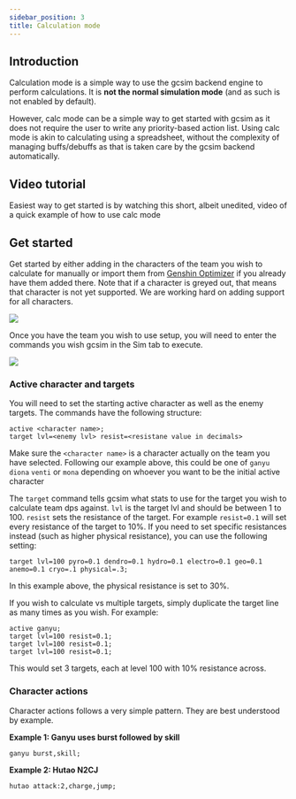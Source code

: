 ```yaml
---
sidebar_position: 3
title: Calculation mode
---
```



## Introduction

Calculation mode is a simple way to use the gcsim backend engine to perform calculations. It is **not the normal simulation mode** (and as such is not enabled by default).

However, calc mode can be a simple way to get started with gcsim as it does not require the user to write any priority-based action list. Using calc mode is akin to calculating using a spreadsheet, without the complexity of managing buffs/debuffs as that is taken care by the gcsim backend automatically.

## Video tutorial

Easiest way to get started is by watching this short, albeit unedited, video of a quick example of how to use calc mode

<ReactPlayer controls url='/vid/calc-mode.webm' />

## Get started

Get started by either adding in the characters of the team you wish to calculate for manually or import them from [Genshin Optimizer](https://frzyc.github.io/genshin-optimizer/#/) if you already have them added there. Note that if a character is greyed out, that means that character is not yet supported. We are working hard on adding support for all characters.

![](2022-01-03-00-13-27.png)

Once you have the team you wish to use setup, you will need to enter the commands you wish gcsim in the Sim tab to execute.

![](2022-01-03-00-13-49.png)

### Active character and targets

You will need to set the starting active character as well as the enemy targets. The commands have the following structure:

```
active <character name>;
target lvl=<enemy lvl> resist=<resistane value in decimals>
```

Make sure the `<character name>` is a character actually on the team you have selected. Following our example above, this could be one of `ganyu` `diona` `venti` or `mona` depending on whoever you want to be the initial active character

The `target` command tells gcsim what stats to use for the target you wish to calculate team dps against. `lvl` is the target lvl and should be between 1 to 100. `resist` sets the resistance of the target. For example `resist=0.1` will set every resistance of the target to 10%. If you need to set specific resistances instead (such as higher physical resistance), you can use the following setting:

`target lvl=100 pyro=0.1 dendro=0.1 hydro=0.1 electro=0.1 geo=0.1 anemo=0.1 cryo=.1 physical=.3;`

In this example above, the physical resistance is set to 30%.

If you wish to calculate vs multiple targets, simply duplicate the target line as many times as you wish. For example:

```
active ganyu;
target lvl=100 resist=0.1;
target lvl=100 resist=0.1;
target lvl=100 resist=0.1;
```

This would set 3 targets, each at level 100 with 10% resistance across.

### Character actions

Character actions follows a very simple pattern. They are best understood by example.

**Example 1: Ganyu uses burst followed by skill**
```
ganyu burst,skill;
```

**Example 2: Hutao N2CJ**
```
hutao attack:2,charge,jump;
```